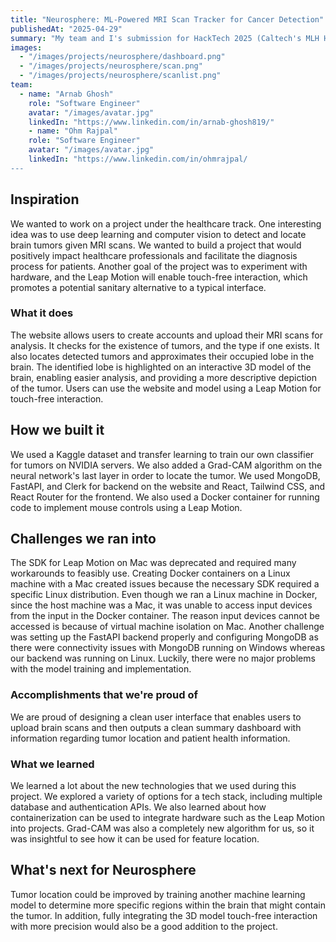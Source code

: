 ```yaml
---
title: "Neurosphere: ML-Powered MRI Scan Tracker for Cancer Detection"
publishedAt: "2025-04-29"
summary: "My team and I's submission for HackTech 2025 (Caltech's MLH Hackathon), winning MongoDB's best use of MongoDB Atlas."
images:
  - "/images/projects/neurosphere/dashboard.png"
  - "/images/projects/neurosphere/scan.png"
  - "/images/projects/neurosphere/scanlist.png"
team:
  - name: "Arnab Ghosh"
    role: "Software Engineer"
    avatar: "/images/avatar.jpg"
    linkedIn: "https://www.linkedin.com/in/arnab-ghosh819/"
    - name: "Ohm Rajpal"
    role: "Software Engineer"
    avatar: "/images/avatar.jpg"
    linkedIn: "https://www.linkedin.com/in/ohmrajpal/
---
```

## Inspiration
We wanted to work on a project under the healthcare track. One interesting idea was to use deep learning and computer vision to detect and locate brain tumors given MRI scans. We wanted to build a project that would positively impact healthcare professionals and facilitate the diagnosis process for patients. Another goal of the project was to experiment with hardware, and the Leap Motion will enable touch-free interaction, which promotes a potential sanitary alternative to a typical interface.

### What it does
The website allows users to create accounts and upload their MRI scans for analysis. It checks for the existence of tumors, and the type if one exists. It also locates detected tumors and approximates their occupied lobe in the brain. The identified lobe is highlighted on an interactive 3D model of the brain, enabling easier analysis, and providing a more descriptive depiction of the tumor. Users can use the website and model using a Leap Motion for touch-free interaction.

## How we built it
We used a Kaggle dataset and transfer learning to train our own classifier for tumors on NVIDIA servers. We also added a Grad-CAM algorithm on the neural network's last layer in order to locate the tumor. We used MongoDB, FastAPI, and Clerk for backend on the website and React, Tailwind CSS, and React Router for the frontend. We also used a Docker container for running code to implement mouse controls using a Leap Motion.

## Challenges we ran into
The SDK for Leap Motion on Mac was deprecated and required many workarounds to feasibly use. Creating Docker containers on a Linux machine with a Mac created issues because the necessary SDK required a specific Linux distribution. Even though we ran a Linux machine in Docker, since the host machine was a Mac, it was unable to access input devices from the input in the Docker container. The reason input devices cannot be accessed is because of virtual machine isolation on Mac. Another challenge was setting up the FastAPI backend properly and configuring MongoDB as there were connectivity issues with MongoDB running on Windows whereas our backend was running on Linux. Luckily, there were no major problems with the model training and implementation.

### Accomplishments that we're proud of
We are proud of designing a clean user interface that enables users to upload brain scans and then outputs a clean summary dashboard with information regarding tumor location and patient health information.

### What we learned
We learned a lot about the new technologies that we used during this project. We explored a variety of options for a tech stack, including multiple database and authentication APIs. We also learned about how containerization can be used to integrate hardware such as the Leap Motion into projects. Grad-CAM was also a completely new algorithm for us, so it was insightful to see how it can be used for feature location.

## What's next for Neurosphere
Tumor location could be improved by training another machine learning model to determine more specific regions within the brain that might contain the tumor. In addition, fully integrating the 3D model touch-free interaction with more precision would also be a good addition to the project.